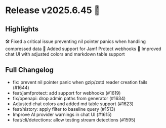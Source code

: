 # Release v2025.6.45 🚀

## Highlights

🛠️ Fixed a critical issue preventing nil pointer panics when handling compressed data
🔔 Added support for Jamf Protect webhooks
🎨 Improved chat UI with adjusted colors and markdown table support

## Full Changelog

* fix: prevent nil pointer panic when gzip/zstd reader creation fails (#1644)
* feat/jamfprotect: add support for webhooks (#1619)
* fix/openapi: drop admin paths from generator (#1634)
* Adjusted chat colors and added md table support (#1623)
* feat/history: apply filter to baseline query (#1513)
* Improve AI provider warnings in chat UI (#1615)
* feat/cli/detections: allow testing stream detections (#1595)
